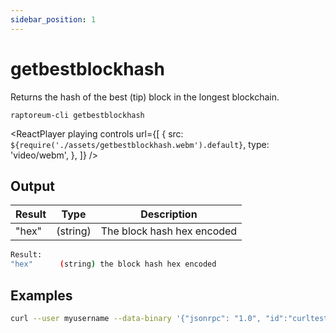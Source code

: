 ```yaml
---
sidebar_position: 1
---
```



# getbestblockhash

Returns the hash of the best (tip) block in the longest blockchain.

`raptoreum-cli getbestblockhash`

<ReactPlayer
  playing
  controls
  url={[
    {
      src: `${require('./assets/getbestblockhash.webm').default}`,
      type: 'video/webm',
    },
  ]}
/>

## Output

| Result | Type     | Description                |
| ------ | -------- | -------------------------- |
| "hex"  | (string) | The block hash hex encoded |

```bash
Result:
"hex"      (string) the block hash hex encoded
```

## Examples

```bash
curl --user myusername --data-binary '{"jsonrpc": "1.0", "id":"curltest", "method": "getbestblockhash", "params": [] }' -H 'content-type: text/plain;' http://127.0.0.1:9998/
```
